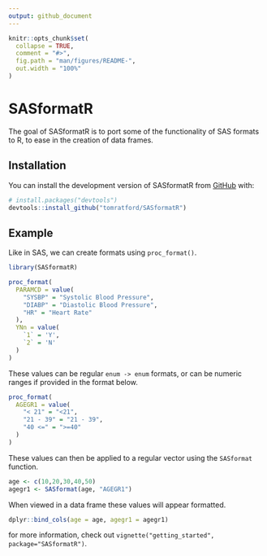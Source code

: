 ```yaml
---
output: github_document
---
```


<!-- README.md is generated from README.Rmd. Please edit that file -->

```r
knitr::opts_chunk$set(
  collapse = TRUE,
  comment = "#>",
  fig.path = "man/figures/README-",
  out.width = "100%"
)
```

# SASformatR

<!-- badges: start -->
<!-- badges: end -->

The goal of SASformatR is to port some of the functionality of SAS formats to R, to ease in the creation of data frames.

## Installation

You can install the development version of SASformatR from [GitHub](https://github.com/) with:

``` r
# install.packages("devtools")
devtools::install_github("tomratford/SASformatR")
```

## Example

Like in SAS, we can create formats using `proc_format()`.

```r
library(SASformatR)

proc_format(
  PARAMCD = value(
    "SYSBP" = "Systolic Blood Pressure",
    "DIABP" = "Diastolic Blood Pressure",
    "HR" = "Heart Rate"
  ),
  YNn = value(
    `1` = 'Y',
    `2` = 'N'
  )
)
```

These values can be regular `enum -> enum` formats, or can be numeric ranges if provided in the format below.

```r
proc_format(
  AGEGR1 = value(
    "< 21" = "<21",
    "21 - 39" = "21 - 39",
    "40 <=" = ">=40"
  )
)
```

These values can then be applied to a regular vector using the `SASformat` function.

```r
age <- c(10,20,30,40,50)
agegr1 <- SASformat(age, "AGEGR1")
```

When viewed in a data frame these values will appear formatted.
```r
dplyr::bind_cols(age = age, agegr1 = agegr1)
```

for more information, check out `vignette("getting_started", package="SASformatR")`.
